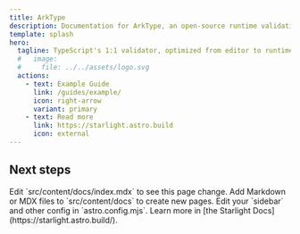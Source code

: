 ```yaml
---
title: ArkType
description: Documentation for ArkType, an open-source runtime validation library for TypeScript
template: splash
hero:
  tagline: TypeScript's 1:1 validator, optimized from editor to runtime
  #   image:
  #     file: ../../assets/logo.svg
  actions:
    - text: Example Guide
      link: /guides/example/
      icon: right-arrow
      variant: primary
    - text: Read more
      link: https://starlight.astro.build
      icon: external
---
```



<HeroContents client:only />

## Next steps

<CardGrid stagger>
	<Card title="Update content" icon="pencil">
		Edit `src/content/docs/index.mdx` to see this page change.
	</Card>
	<Card title="Add new content" icon="add-document">
		Add Markdown or MDX files to `src/content/docs` to create new pages.
	</Card>
	<Card title="Configure your site" icon="setting">
		Edit your `sidebar` and other config in `astro.config.mjs`.
	</Card>
	<Card title="Read the docs" icon="open-book">
		Learn more in [the Starlight Docs](https://starlight.astro.build/).
	</Card>
</CardGrid>
